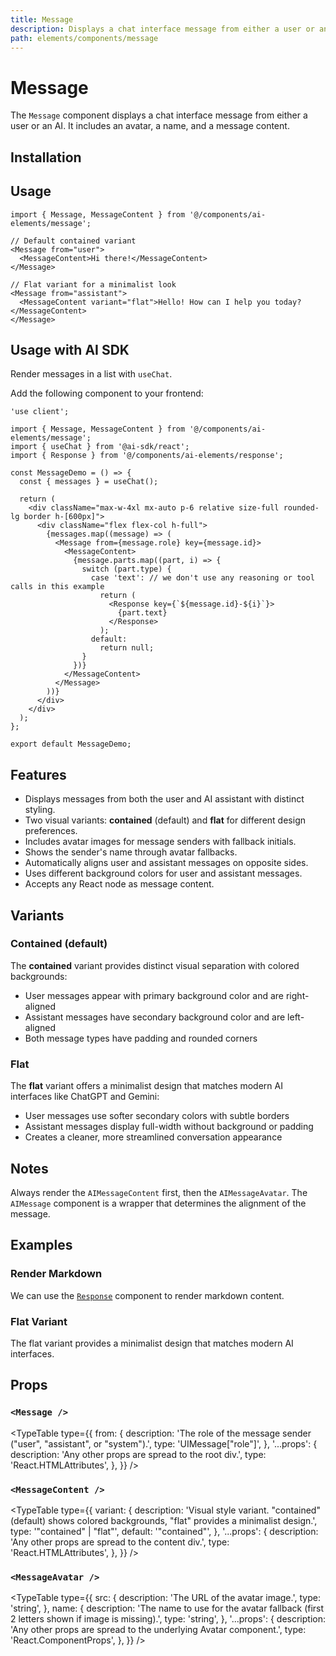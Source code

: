 ```yaml
---
title: Message
description: Displays a chat interface message from either a user or an AI.
path: elements/components/message
---
```


# Message

The `Message` component displays a chat interface message from either a user or an AI. It includes an avatar, a name, and a message content.

<Preview path="message" />

## Installation

<ElementsInstaller path="message" />

## Usage

```tsx
import { Message, MessageContent } from '@/components/ai-elements/message';
```

```tsx
// Default contained variant
<Message from="user">
  <MessageContent>Hi there!</MessageContent>
</Message>

// Flat variant for a minimalist look
<Message from="assistant">
  <MessageContent variant="flat">Hello! How can I help you today?</MessageContent>
</Message>
```

## Usage with AI SDK

Render messages in a list with `useChat`.

Add the following component to your frontend:

```tsx filename="app/page.tsx"
'use client';

import { Message, MessageContent } from '@/components/ai-elements/message';
import { useChat } from '@ai-sdk/react';
import { Response } from '@/components/ai-elements/response';

const MessageDemo = () => {
  const { messages } = useChat();

  return (
    <div className="max-w-4xl mx-auto p-6 relative size-full rounded-lg border h-[600px]">
      <div className="flex flex-col h-full">
        {messages.map((message) => (
          <Message from={message.role} key={message.id}>
            <MessageContent>
              {message.parts.map((part, i) => {
                switch (part.type) {
                  case 'text': // we don't use any reasoning or tool calls in this example
                    return (
                      <Response key={`${message.id}-${i}`}>
                        {part.text}
                      </Response>
                    );
                  default:
                    return null;
                }
              })}
            </MessageContent>
          </Message>
        ))}
      </div>
    </div>
  );
};

export default MessageDemo;
```

## Features

- Displays messages from both the user and AI assistant with distinct styling.
- Two visual variants: **contained** (default) and **flat** for different design preferences.
- Includes avatar images for message senders with fallback initials.
- Shows the sender's name through avatar fallbacks.
- Automatically aligns user and assistant messages on opposite sides.
- Uses different background colors for user and assistant messages.
- Accepts any React node as message content.

## Variants

### Contained (default)
The **contained** variant provides distinct visual separation with colored backgrounds:
- User messages appear with primary background color and are right-aligned
- Assistant messages have secondary background color and are left-aligned
- Both message types have padding and rounded corners

### Flat
The **flat** variant offers a minimalist design that matches modern AI interfaces like ChatGPT and Gemini:
- User messages use softer secondary colors with subtle borders
- Assistant messages display full-width without background or padding
- Creates a cleaner, more streamlined conversation appearance

## Notes

Always render the `AIMessageContent` first, then the `AIMessageAvatar`. The `AIMessage` component is a wrapper that determines the alignment of the message.

## Examples

### Render Markdown

We can use the [`Response`](/elements/components/response) component to render markdown content.

<Preview path="message-markdown" />

### Flat Variant

The flat variant provides a minimalist design that matches modern AI interfaces.

<Preview path="message-flat" />

## Props

### `<Message />`

<TypeTable
  type={{
    from: {
      description:
        'The role of the message sender ("user", "assistant", or "system").',
      type: 'UIMessage["role"]',
    },
    '...props': {
      description: 'Any other props are spread to the root div.',
      type: 'React.HTMLAttributes<HTMLDivElement>',
    },
  }}
/>

### `<MessageContent />`

<TypeTable
  type={{
    variant: {
      description: 'Visual style variant. "contained" (default) shows colored backgrounds, "flat" provides a minimalist design.',
      type: '"contained" | "flat"',
      default: '"contained"',
    },
    '...props': {
      description: 'Any other props are spread to the content div.',
      type: 'React.HTMLAttributes<HTMLDivElement>',
    },
  }}
/>

### `<MessageAvatar />`

<TypeTable
  type={{
    src: {
      description: 'The URL of the avatar image.',
      type: 'string',
    },
    name: {
      description:
        'The name to use for the avatar fallback (first 2 letters shown if image is missing).',
      type: 'string',
    },
    '...props': {
      description:
        'Any other props are spread to the underlying Avatar component.',
      type: 'React.ComponentProps<typeof Avatar>',
    },
  }}
/>
